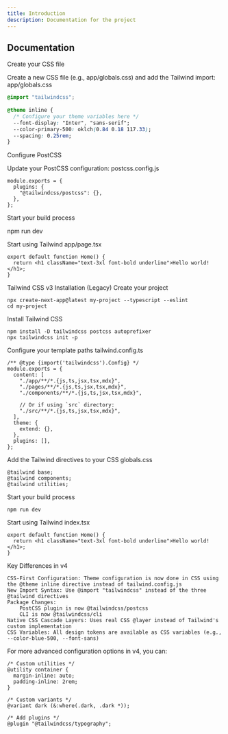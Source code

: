 ---
title: Introduction
description: Documentation for the project
---

## Documentation

<ComponentPreview name="Button-demo"/>

Create your CSS file


Create a new CSS file (e.g., app/globals.css) and add the Tailwind import:
app/globals.css
```css
@import "tailwindcss";
 
@theme inline {
  /* Configure your theme variables here */
  --font-display: "Inter", "sans-serif";
  --color-primary-500: oklch(0.84 0.18 117.33);
  --spacing: 0.25rem;
}
```

Configure PostCSS

Update your PostCSS configuration:
postcss.config.js
```
module.exports = {
  plugins: {
    "@tailwindcss/postcss": {},
  },
};
```
Start your build process

npm run dev

Start using Tailwind
app/page.tsx
```
export default function Home() {
  return <h1 className="text-3xl font-bold underline">Hello world!</h1>;
}
```
Tailwind CSS v3 Installation (Legacy)
Create your project
```
npx create-next-app@latest my-project --typescript --eslint
cd my-project
```
Install Tailwind CSS
```
npm install -D tailwindcss postcss autoprefixer
npx tailwindcss init -p
```
Configure your template paths
tailwind.config.ts
```
/** @type {import('tailwindcss').Config} */
module.exports = {
  content: [
    "./app/**/*.{js,ts,jsx,tsx,mdx}",
    "./pages/**/*.{js,ts,jsx,tsx,mdx}",
    "./components/**/*.{js,ts,jsx,tsx,mdx}",
 
    // Or if using `src` directory:
    "./src/**/*.{js,ts,jsx,tsx,mdx}",
  ],
  theme: {
    extend: {},
  },
  plugins: [],
};
```
Add the Tailwind directives to your CSS
globals.css
```
@tailwind base;
@tailwind components;
@tailwind utilities;
```
Start your build process
```
npm run dev
```
Start using Tailwind
index.tsx
```
export default function Home() {
  return <h1 className="text-3xl font-bold underline">Hello world!</h1>;
}
```
Key Differences in v4

    CSS-First Configuration: Theme configuration is now done in CSS using the @theme inline directive instead of tailwind.config.js
    New Import Syntax: Use @import "tailwindcss" instead of the three @tailwind directives
    Package Changes:
        PostCSS plugin is now @tailwindcss/postcss
        CLI is now @tailwindcss/cli
    Native CSS Cascade Layers: Uses real CSS @layer instead of Tailwind's custom implementation
    CSS Variables: All design tokens are available as CSS variables (e.g., --color-blue-500, --font-sans)

For more advanced configuration options in v4, you can:
```
/* Custom utilities */
@utility container {
  margin-inline: auto;
  padding-inline: 2rem;
}
 
/* Custom variants */
@variant dark (&:where(.dark, .dark *));
 
/* Add plugins */
@plugin "@tailwindcss/typography";
```